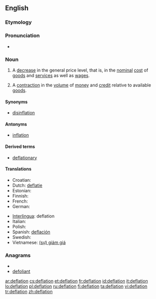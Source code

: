 ==English==
{{wikipedia}}

===Etymology===
{{suffix|deflate|ion}}

===Pronunciation===
* {{rhymes|eɪʃǝn}}

===Noun===
{{en-noun}}

# {{economics}} A [[decrease]] in the general price level, that is, in the [[nominal]] [[cost]] of [[goods]] and [[services]] as well as [[wages]].
# {{rfv-sense}} {{economics}} A [[contraction]] in the [[volume]] of [[money]] and [[credit]] relative to available [[goods]].

====Synonyms====
* [[disinflation]]

====Antonyms====
* [[inflation]]

====Derived terms====
* [[deflationary]]

====Translations====
{{trans-top|decrease in the general price level}}
* Croatian: {{t+|hr|deflacija}}
* Dutch: [[deflatie]]
* Estonian: {{t+|et|deflatsioon}}
* Finnish: {{t+|fi|deflaatio}}
* French: {{t+|fr|déflation|f}}
* German: {{t+|de|Deflation|f}}
{{trans-mid}}
* [[Interlingua]]: deflation
* Italian: {{t+|it|deflazione|f}}
* Polish: {{t-|pl|deflacja|f}}
* Spanish: [[deflación]] {{f}}
* Swedish: {{t-|sv|deflation}}
* Vietnamese: [[giảm giá|(sự) giảm giá]]
{{trans-bottom}}

===Anagrams===
* {{alphagram|adefilnot}}
* [[defoliant#English|defoliant]]


[[ar:deflation]]
[[cs:deflation]]
[[et:deflation]]
[[fr:deflation]]
[[id:deflation]]
[[it:deflation]]
[[lo:deflation]]
[[pl:deflation]]
[[ru:deflation]]
[[fi:deflation]]
[[ta:deflation]]
[[vi:deflation]]
[[tr:deflation]]
[[zh:deflation]]